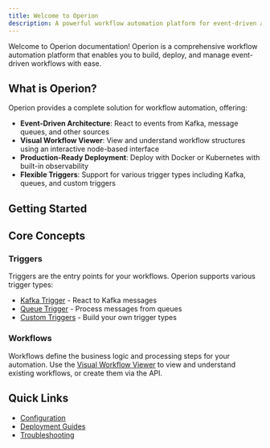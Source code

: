 ```yaml
---
title: Welcome to Operion
description: A powerful workflow automation platform for event-driven applications
---
```


Welcome to Operion documentation! Operion is a comprehensive workflow automation platform that enables you to build, deploy, and manage event-driven workflows with ease.

## What is Operion?

Operion provides a complete solution for workflow automation, offering:

- **Event-Driven Architecture**: React to events from Kafka, message queues, and other sources
- **Visual Workflow Viewer**: View and understand workflow structures using an interactive node-based interface
- **Production-Ready Deployment**: Deploy with Docker or Kubernetes with built-in observability
- **Flexible Triggers**: Support for various trigger types including Kafka, queues, and custom triggers

## Getting Started

<Cards>
  <Card title="Installation" href="/docs/getting-started/operators/installation" />
  <Card title="First Workflow" href="/docs/getting-started/developers/first-workflow" />
  <Card title="Visual Workflow Viewer" href="/docs/visual-editor" />
  <Card title="API Reference" href="/docs/reference/api" />
</Cards>

## Core Concepts

### Triggers
Triggers are the entry points for your workflows. Operion supports various trigger types:

- [Kafka Trigger](/docs/triggers/kafka-trigger) - React to Kafka messages
- [Queue Trigger](/docs/triggers/queue-trigger) - Process messages from queues
- [Custom Triggers](/docs/triggers/trigger-service) - Build your own trigger types

### Workflows
Workflows define the business logic and processing steps for your automation. Use the [Visual Workflow Viewer](/docs/visual-editor) to view and understand existing workflows, or create them via the API.

## Quick Links

- [Configuration](/docs/configuration/environment-variables)
- [Deployment Guides](/docs/getting-started/operators/)
- [Troubleshooting](/docs/troubleshooting/common-issues)
